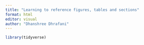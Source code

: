 ```yaml
---
title: "Learning to reference figures, tables and sections"
format: html
editor: visual
author: "Dhanshree Dhrafani"
---
```


```r
library(tidyverse)
```


